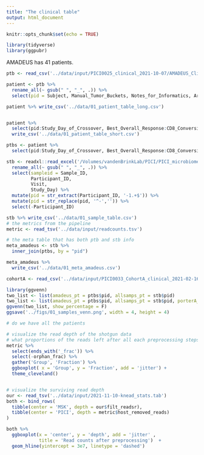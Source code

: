 ```yaml
---
title: "The clinical table"
output: html_document
---
```


```r
knitr::opts_chunk$set(echo = TRUE)
```

```r
library(tidyverse)
library(ggpubr)
```
AMADEUS has 41 patients. 

```r
ptb <- read_csv('../data/input/PICI0025_clinical_2021-10-07/AMADEUS_ClinicalData_20211007.csv')

patient <- ptb %>% 
  rename_all(~ gsub(" ", "_", .)) %>% 
  select(pid = Subject, Manual_Tumor_Buckets, Notes_for_Informatics, Arm:CD8_Conversion_Hot_to_Cold)

patient %>% write_csv('../data/01_patient_table_long.csv')


patient %>% 
  select(pid:Study_Day_of_Crossover, Best_Overall_Response:CD8_Conversion_Hot_to_Cold) %>% 
  write_csv('../data/01_patient_table_short.csv')

ptbs <- patient %>% 
  select(pid:Study_Day_of_Crossover, Best_Overall_Response:CD8_Conversion_Hot_to_Cold)
```


```r
stb <- readxl::read_excel('/Volumes/vandenBrinkLab/PICI/PICI_microbiome_analysis_project/PICI0025_PICI0033_microbiome_samples_shipped.xlsx') %>% 
  rename_all(~ gsub(" ", "_", .)) %>% 
  select(sampleid = Sample_ID,
         Participant_ID,
         Visit, 
         Study_Day) %>% 
  mutate(pid = str_extract(Participant_ID, '-1.+$')) %>% 
  mutate(pid = str_replace(pid, '^-','')) %>% 
  select(-Participant_ID)

stb %>% write_csv('../data/01_sample_table.csv')
# the metrics from the pipeline
metric <- read_tsv('../data/input/readcounts.tsv')
```

```r
# the meta table that has both ptb and stb info
meta_amadeus <- stb %>% 
  inner_join(ptbs, by = "pid")

meta_amadeus %>% 
  write_csv('../data/01_meta_amadeus.csv')

cohortA <- read_csv('../data/input/PICI0033_CohortA_clinical_2021-02-16/PorterA_ClinicalData_20210216.csv')

library(ggvenn)
two_list <- list(amadeus_pt = ptbs$pid, allsamps_pt = stb$pid)
two_list <- list(amadeus_pt = ptbs$pid, allsamps_pt = stb$pid, porterA_pt = cohortA$Subject)
ggvenn(two_list, show_percentage = F)
ggsave('../figs/01_samples_venn.png', width = 4, height = 4)

# do we have all the patients 
```


```r
# visualize the read depth of the shotgun data
# what proportions of the reads left after all each preprocessing steps
metric %>% 
  select(ends_with('_frac')) %>% 
  select(-orphan_frac) %>% 
  gather('Group', 'Fraction') %>% 
  ggboxplot( x = 'Group', y = 'Fraction', add = 'jitter') +
  theme_cleveland()


# visualize the surviving read depth
our <- read_tsv('../data/input/2021-11-10-knead_stats.tab')
both <- bind_rows(
  tibble(center = 'MSK', depth = our$filt_readsr),
  tibble(center = 'PICI', depth = metric$host_removed_reads)
)

both %>% 
  ggboxplot(x = 'center', y = 'depth', add = 'jitter' , 
            title = 'Read counts after preprocessing')  +
  geom_hline(yintercept = 3e7, linetype = 'dashed')  
```

